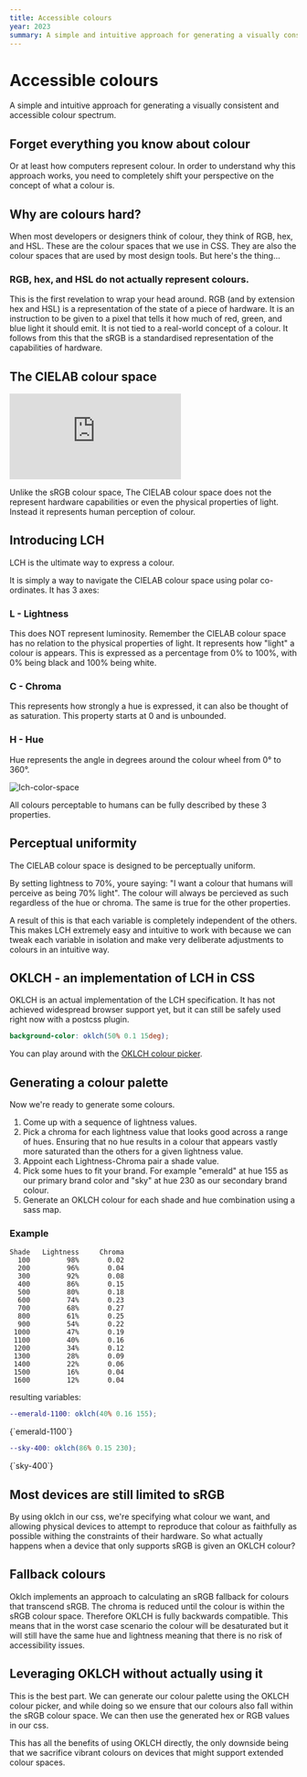 ```yaml
---
title: Accessible colours
year: 2023
summary: A simple and intuitive approach for generating a visually consistent and accessible colour spectrum.
---
```


# Accessible colours

<span className="mx-auto block max-w-xl text-center">
  A simple and intuitive approach for generating a visually consistent and
  accessible colour spectrum.
</span>

<Palette className="mt-8" />

## Forget everything you know about colour

Or at least how computers represent colour. In order to understand why this approach works, you need to completely shift your perspective on the concept of what a colour is.

## Why are colours hard?

When most developers or designers think of colour, they think of RGB, hex, and HSL. These are the colour spaces that we use in CSS. They are also the colour spaces that are used by most design tools. But here's the thing...

### RGB, hex, and HSL do not actually represent colours.

This is the first revelation to wrap your head around. RGB (and by extension hex and HSL) is a representation of the state of a piece of hardware. It is an instruction to be given to a pixel that tells it how much of red, green, and blue light it should emit. It is not tied to a real-world concept of a colour. It follows from this that the sRGB is a standardised representation of the capabilities of hardware.

## The CIELAB colour space

<Embed
  src="https://upload.wikimedia.org/wikipedia/commons/transcoded/a/a9/Visible_gamut_within_CIELCHab_color_space_D65_whitepoint_mesh.webm/Visible_gamut_within_CIELCHab_color_space_D65_whitepoint_mesh.webm.480p.vp9.webm"
  width="full"
  aspect="video"
/>

Unlike the sRGB colour space, The CIELAB colour space does not the represent hardware capabilities or even the physical properties of light. Instead it represents human perception of colour.

## Introducing LCH

LCH is the ultimate way to express a colour.

It is simply a way to navigate the CIELAB colour space using polar co-ordinates. It has 3 axes:

### L - Lightness

This does NOT represent luminosity. Remember the CIELAB colour space has no relation to the physical properties of light. It represents how "light" a colour is appears. This is expressed as a percentage from 0% to 100%, with 0% being black and 100% being white.

### C - Chroma

This represents how strongly a hue is expressed, it can also be thought of as saturation. This property starts at 0 and is unbounded.

### H - Hue

Hue represents the angle in degrees around the colour wheel from 0° to 360°.

![lch-color-space](/media/lch-color-space.jpg)

All colours perceptable to humans can be fully described by these 3 properties.

## Perceptual uniformity

The CIELAB colour space is designed to be perceptually uniform.

By setting lightness to 70%, youre saying: "I want a colour that humans will perceive as being 70% light". The colour will always be percieved as such regardless of the hue or chroma. The same is true for the other properties.

A result of this is that each variable is completely independent of the others. This makes LCH extremely easy and intuitive to work with because we can tweak each variable in isolation and make very deliberate adjustments to colours in an intuitive way.

## OKLCH - an implementation of LCH in CSS

OKLCH is an actual implementation of the LCH specification. It has not achieved widespread browser support yet, but it can still be safely used right now with a postcss plugin.

```scss
background-color: oklch(50% 0.1 15deg);
```

You can play around with the [OKLCH colour picker](https://oklch.com/).

## Generating a colour palette

Now we're ready to generate some colours.

1. Come up with a sequence of lightness values.
1. Pick a chroma for each lightness value that looks good across a range of hues. Ensuring that no hue results in a colour that appears vastly more saturated than the others for a given lightness value.
1. Appoint each Lightness-Chroma pair a shade value.
1. Pick some hues to fit your brand. For example "emerald" at hue 155 as our primary brand color and "sky" at hue 230 as our secondary brand colour.
1. Generate an OKLCH colour for each shade and hue combination using a sass map.

### Example

```
Shade   Lightness     Chroma
  100         98%       0.02
  200         96%       0.04
  300         92%       0.08
  400         86%       0.15
  500         80%       0.18
  600         74%       0.23
  700         68%       0.27
  800         61%       0.25
  900         54%       0.22
 1000         47%       0.19
 1100         40%       0.16
 1200         34%       0.12
 1300         28%       0.09
 1400         22%       0.06
 1500         16%       0.04
 1600         12%       0.04
```

resulting variables:

```scss
--emerald-1100: oklch(40% 0.16 155);
```

<div className="mt-4 grow rounded-md bg-success-1100 p-4 text-white">
  {`emerald-1100`}
</div>

```scss
--sky-400: oklch(86% 0.15 230);
```

<div className="mt-4 grow rounded-md bg-info-400 p-4 text-black">{`sky-400`}</div>

## Most devices are still limited to sRGB

By using oklch in our css, we're specifying what colour we want, and allowing physical devices to attempt to reproduce that colour as faithfully as possible withing the constraints of their hardware. So what actually happens when a device that only supports sRGB is given an OKLCH colour?

## Fallback colours

Oklch implements an approach to calculating an sRGB fallback for colours that transcend sRGB. The chroma is reduced until the colour is within the sRGB colour space. Therefore OKLCH is fully backwards compatible. This means that in the worst case scenario the colour will be desaturated but it will still have the same hue and lightness meaning that there is no risk of accessibility issues.

## Leveraging OKLCH without actually using it

This is the best part. We can generate our colour palette using the OKLCH colour picker, and while doing so we ensure that our colours also fall within the sRGB colour space. We can then use the generated hex or RGB values in our css.

This has all the benefits of using OKLCH directly, the only downside being that we sacrifice vibrant colours on devices that might support extended colour spaces.

```

```
